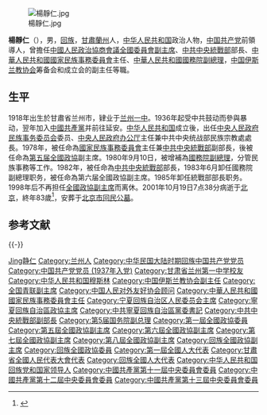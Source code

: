 [[File:楊靜仁.jpg|thumb]]

'''楊靜仁'''（{{bd|1918年||2001年|10月19日|catIdx=Y楊}}），男，[[回族|回族]]，[[甘肅|甘肅]][[蘭州|蘭州]]人，[[中华人民共和国|中华人民共和国]]政治人物，[[中国共产党|中国共产党]]前領導人，曾擔任[[中國人民政治協商會議全國委員會副主席|中國人民政治協商會議全國委員會副主席]]、[[中共中央统一战线工作部|中共中央統戰部]]部長、[[中華人民共和國國家民族事務委員會|中華人民共和國國家民族事務委員會]]主任、[[中華人民共和國國務院副總理|中華人民共和國國務院副總理]]，[[中国伊斯兰教协会|中国伊斯兰教协会]]筹备会和成立会的副主任等職。

== 生平 ==
1918年出生於甘肅省兰州市，肄业于[[甘肃省兰州第一中学|兰州一中]]。1936年起受中共鼓动而參與暴动，翌年加入[[中國共產黨|中國共產黨]]并前往延安。[[中华人民共和国|中华人民共和国]]成立後，出任[[中央人民政府民族事务委员会|中央人民政府民族事务委员会]]委员、[[中央人民政府办公厅|中央人民政府办公厅]]主任兼中共中央统战部民族宗教處處長。1978年，被任命為[[中华人民共和国国家民族事务委员会|國家民族事務委員會]]主任兼[[中共中央统一战线工作部|中共中央統戰部]]副部長，後被任命為[[中国人民政治协商会议第五届全国委员会委员名单|第五届全國政協]]副主席。1980年9月10日，被增補為[[中华人民共和国国务院副总理|國務院副總理]]，分管民族事務等工作。1982年，被任命為[[中共中央統戰部|中共中央統戰部]]部長，1983年6月卸任國務院副總理职务，被任命為第六届全國政協副主席。1985年卸任統戰部部長职务。1998年后不再担任[[全國政協副主席|全國政協副主席]]而离休。2001年10月19日7点38分病逝于[[北京|北京]]，終年83歲<ref>{{cite news|url=http://www.gmw.cn/01gmrb/2001-10/23/01-91F16A92B8FB286B48256AED00834B18.htm|title=杨静仁同志遗体送别仪式在京举行|work=[[光明日报|光明日报]]|date=2001-10-23|accessdate=2021-02-10|archive-date=2012-10-05|archive-url=https://web.archive.org/web/20121005235201/http://www.gmw.cn/01gmrb/2001-10/23/01-91F16A92B8FB286B48256AED00834B18.htm|dead-url=no}}</ref>，安葬于[[北京市回民公墓|北京市回民公墓]]。

== 参考文献 ==
{{Reflist}}

{{-}}
{{start box}}
{{s-ppo|{{cpc}}}}
{{s-before|[[乌兰夫|乌兰夫]]}}
{{s-title|[[中共中央统一战线工作部|中共中央统一战线工作部]]部长|1982年－1985年}}
{{s-after|[[阎明复|阎明复]]}}
{{s-before|[[汪锋|汪锋]]}}
{{s-title|[[中国共产党宁夏回族自治区委员会|中国共产党宁夏回族自治区委员会]]书记|1961年1月-1967年1月}}
{{s-after|[[康健民_(少将)|康健民]]}}
{{s-gov|prc}}
{{s-before|[[乌兰夫|乌兰夫]]}}
{{s-title|[[中华人民共和国国家民族事务委员会|中华人民共和国国家民族事务委员会]]主任|1978年－1986年}}
{{s-after|[[司马义·艾买提|司马义·艾买提]]}}
{{s-before|[[刘格平|刘格平]]}}
{{s-title|[[宁夏回族自治区人民委员会|宁夏回族自治区人民委员会]][[宁夏行政长官列表|主席]]|1960年9月－1968年4月}}
{{s-after|[[康健民_(少将)|康健民]]|[[宁夏回族自治区革命委员会|宁夏回族自治区革命委员会]]主任}}
{{s-par|prc-ncppcc}}
{{s-before|[[乌兰夫|乌兰夫]]}}
{{s-title|[[中国人民政治协商会议全国委员会|中国人民政治协商会议全国委员会]]第一[[中国人民政治协商会议全国委员会副主席|副主席]]|1983年－1988年}}
{{s-after|[[王任重|王任重]]}}
{{s-par|prc-lcppcc}}
{{s-before|[[李景林_(1909年)|李景林]]}}
{{s-title|[[中国人民政治协商会议宁夏回族自治区委员会|中国人民政治协商会议宁夏回族自治区委员会]]主席|1977年12月－1979年6月}}
{{s-after|[[王金璋|王金璋]]}}
{{end box}}

{{全国政协副主席}}
{{中共中央统战部部长}}
{{国家民族事务委员会主任}}
{{中华人民共和国宁夏回族自治区正职领导人|nocat}}
{{宁夏行政长官}}
{{党政正部级以上干部曾有团系统经历者}}
{{Navboxes 
| title  = 杨静仁在[[中华人民共和国国务院|中华人民共和国国务院]]的职务
| list1  =
{{国务院/5|副总理|部门首长}}
{{国务院/6|部门首长}}
{{国务院/副总理}}
}}
{{Navboxes 
| title  = 杨静仁在[[中华全国青年联合会|中华全国青年联合会]]的职务
| list1  =
{{中华全国民主青年联合总会第一届委员会}}
{{中华全国青年联合会第三届委员会}}
}}
{{Navboxes
| title  = 杨静仁在[[中国伊斯兰教协会|中国伊斯兰教协会]]的职务
| list1  =
{{中国伊斯兰教协会第一届委员会}}
{{中国伊斯兰教协会第二届委员会}}
}}
{{Navboxes 
| title  = 杨静仁在[[中国人民对外友好协会|中国人民对外友好协会]]的职务
| list1  =
{{中国人民对外友好协会第六届全国理事会}}
{{中国人民对外友好协会第七届全国理事会}}
}}

{{Authority control}}
{{DEFAULTSORT:Yang杨}}
[[Category:楊姓|Jing静仁]]
[[Category:兰州人|Category:兰州人]]
[[Category:中华民国大陆时期回族中国共产党党员|Category:中华民国大陆时期回族中国共产党党员]]
[[Category:中国共产党党员_(1937年入党)|Category:中国共产党党员 (1937年入党)]]
[[Category:甘肃省兰州第一中学校友|Category:甘肃省兰州第一中学校友]]
[[Category:中华人民共和国穆斯林|Category:中华人民共和国穆斯林]]
[[Category:中国伊斯兰教协会副主任|Category:中国伊斯兰教协会副主任]]
[[Category:全国青联副主席|Category:全国青联副主席]]
[[Category:中国人民对外友好协会顾问|Category:中国人民对外友好协会顾问]]
[[Category:中華人民共和國國家民族事務委員會主任|Category:中華人民共和國國家民族事務委員會主任]]
[[Category:宁夏回族自治区人民委员会主席|Category:宁夏回族自治区人民委员会主席]]
[[Category:寧夏回族自治區政協主席|Category:寧夏回族自治區政協主席]]
[[Category:中共寧夏回族自治區黨委書記|Category:中共寧夏回族自治區黨委書記]]
[[Category:中共中央統戰部副部長|Category:中共中央統戰部副部長]]
[[Category:第5届国务院副总理|Category:第5届国务院副总理]]
[[Category:第一屆全國政協委員|Category:第一屆全國政協委員]]
[[Category:第五屆全國政協副主席|Category:第五屆全國政協副主席]]
[[Category:第六屆全國政協副主席|Category:第六屆全國政協副主席]]
[[Category:第七屆全國政協副主席|Category:第七屆全國政協副主席]]
[[Category:第八屆全國政協副主席|Category:第八屆全國政協副主席]]
[[Category:回族全國政協副主席|Category:回族全國政協副主席]]
[[Category:回族全國政協委員|Category:回族全國政協委員]]
[[Category:第一屆全國人大代表|Category:第一屆全國人大代表]]
[[Category:甘肅省全國人民代表大會代表|Category:甘肅省全國人民代表大會代表]]
[[Category:回族全國人大代表|Category:回族全國人大代表]]
[[Category:中华人民共和国回族党和国家领导人|Category:中华人民共和国回族党和国家领导人]]
[[Category:中國共產黨第十一屆中央委員會委員|Category:中國共產黨第十一屆中央委員會委員]]
[[Category:中國共產黨第十二屆中央委員會委員|Category:中國共產黨第十二屆中央委員會委員]]
[[Category:中國共產黨第十三屆中央委員會委員|Category:中國共產黨第十三屆中央委員會委員]]